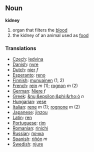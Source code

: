 ==Noun==

'''kidney'''

#organ that filters the [[blood]]
#the kidney of an animal used as [[food]]

===Translations===
*[[Czech]]: [[ledvina]]
*[[Danish]]: [[nyre]]
*[[Dutch]]: [[nier]] ''f''
*[[Esperanto]]: [[reno]]
*[[Finnish]]: [[munuainen]] (1, 2)
*[[French]]: [[rein]] ''m'' (1); [[rognon]] ''m'' (2)
*[[German]]: [[Niere]] ''f''
*[[Greek]]: [[&nu;&epsilon;&phi;&rho;ό]] ''n''
*[[Hungarian]]: [[vese]]
*[[Italian]]: [[rene]] ''m'' (1); [[rognone]] ''m'' (2)
*[[Japanese]]: [[jinzou]]
*[[Latin]]: [[ren]]
*[[Portuguese]]: [[rim]]
*[[Romanian]]: [[rinichi]]
*[[Russian]]: [[почка]]
*[[Spanish]]: [[riñón]] ''m''
*[[Swedish]]: [[njure]]